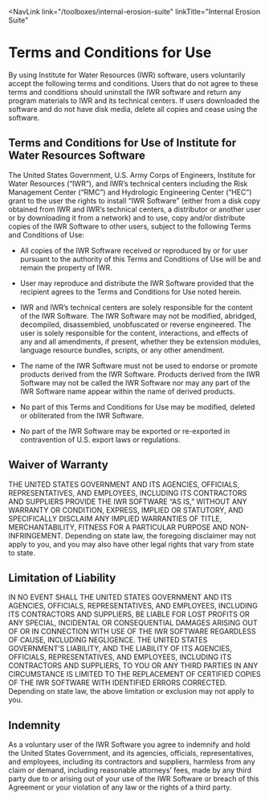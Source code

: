 
<NavLink 
  link="/toolboxes/internal-erosion-suite" 
  linkTitle="Internal Erosion Suite" 
></NavLink>

# Terms and Conditions for Use

By using Institute for Water Resources (IWR) software, users voluntarily accept the following terms and conditions. Users that do not agree to these terms and conditions should uninstall the IWR software and return any program materials to IWR and its technical centers. If users downloaded the software and do not have disk media, delete all copies and cease using the software.

## Terms and Conditions for Use of Institute for Water Resources Software

The United States Government, U.S. Army Corps of Engineers, Institute for Water Resources (“IWR”), and IWR’s technical centers including the Risk Management Center (“RMC”) and Hydrologic Engineering Center (“HEC”) grant to the user the rights to install “IWR Software” (either from a disk copy obtained from IWR and IWR’s technical centers, a distributor or another user or by downloading it from a network) and to use, copy and/or distribute copies of the IWR Software to other users, subject to the following Terms and Conditions of Use:

- All copies of the IWR Software received or reproduced by or for user pursuant to the authority of this Terms and Conditions of Use will be and remain the property of IWR.

- User may reproduce and distribute the IWR Software provided that the recipient agrees to the Terms and Conditions for Use noted herein.

- IWR and IWR’s technical centers are solely responsible for the content of the IWR Software. The IWR Software may not be modified, abridged, decompiled, disassembled, unobfuscated or reverse engineered. The user is solely responsible for the content, interactions, and effects of any and all amendments, if present, whether they be extension modules, language resource bundles, scripts, or any other amendment.

- The name of the IWR Software must not be used to endorse or promote products derived from the IWR Software. Products derived from the IWR Software may not be called the IWR Software nor may any part of the IWR Software name appear within the name of derived products.

- No part of this Terms and Conditions for Use may be modified, deleted or obliterated from the IWR Software.

- No part of the IWR Software may be exported or re-exported in contravention of U.S. export laws or regulations.

## Waiver of Warranty

THE UNITED STATES GOVERNMENT AND ITS AGENCIES, OFFICIALS, REPRESENTATIVES, AND EMPLOYEES, INCLUDING ITS CONTRACTORS AND SUPPLIERS PROVIDE THE IWR SOFTWARE “AS IS,” WITHOUT ANY WARRANTY OR CONDITION, EXPRESS, IMPLIED OR STATUTORY, AND SPECIFICALLY DISCLAIM ANY IMPLIED WARRANTIES OF TITLE, MERCHANTABILITY, FITNESS FOR A PARTICULAR PURPOSE AND NON-INFRINGEMENT. Depending on state law, the foregoing disclaimer may not apply to you, and you may also have other legal rights that vary from state to state.

## Limitation of Liability

IN NO EVENT SHALL THE UNITED STATES GOVERNMENT AND ITS AGENCIES, OFFICIALS, REPRESENTATIVES, AND EMPLOYEES, INCLUDING ITS CONTRACTORS AND SUPPLIERS, BE LIABLE FOR LOST PROFITS OR ANY SPECIAL, INCIDENTAL OR CONSEQUENTIAL DAMAGES ARISING OUT OF OR IN CONNECTION WITH USE OF THE IWR SOFTWARE REGARDLESS OF CAUSE, INCLUDING NEGLIGENCE. THE UNITED STATES GOVERNMENT’S LIABILITY, AND THE LIABILITY OF ITS AGENCIES, OFFICIALS, REPRESENTATIVES, AND EMPLOYEES, INCLUDING ITS CONTRACTORS AND SUPPLIERS, TO YOU OR ANY THIRD PARTIES IN ANY CIRCUMSTANCE IS LIMITED TO THE REPLACEMENT OF CERTIFIED COPIES OF THE IWR SOFTWARE WITH IDENTIFIED ERRORS CORRECTED. Depending on state law, the above limitation or exclusion may not apply to you.

## Indemnity

As a voluntary user of the IWR Software you agree to indemnify and hold the United States Government, and its agencies, officials, representatives, and employees, including its contractors and suppliers, harmless from any claim or demand, including reasonable attorneys’ fees, made by any third party due to or arising out of your use of the IWR Software or breach of this Agreement or your violation of any law or the rights of a third party.
